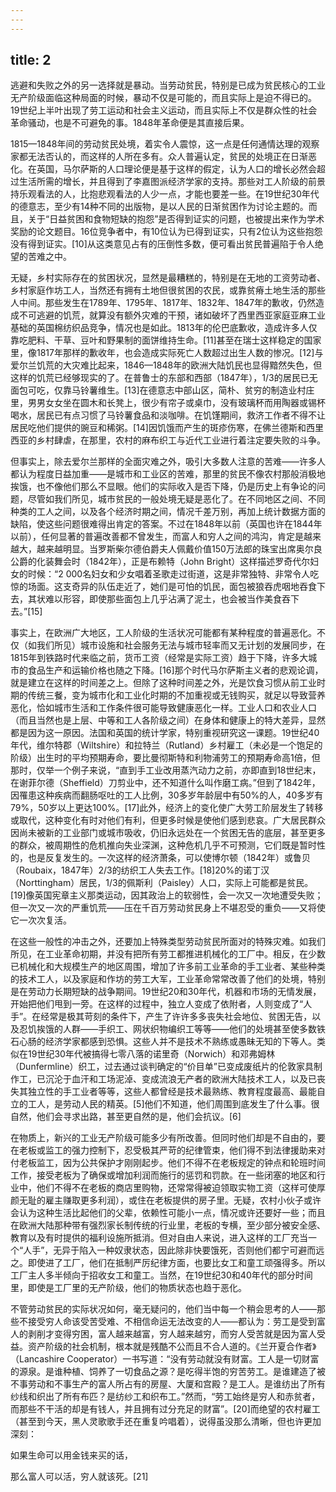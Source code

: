 ```yaml
---
---
---
```

title: 2
---




逃避和失败之外的另一选择就是暴动。当劳动贫民，特别是已成为贫民核心的工业无产阶级面临这种局面的时候，暴动不仅是可能的，而且实际上是迫不得已的。19世纪上半叶出现了劳工运动和社会主义运动，而且实际上不仅是群众性的社会革命骚动，也是不可避免的事。1848年革命便是其直接后果。

1815—1848年间的劳动贫民处境，着实令人震惊，这一点是任何通情达理的观察家都无法否认的，而这样的人所在多有。众人普遍认定，贫民的处境正在日渐恶化。在英国，马尔萨斯的人口理论便是基于这样的假定，认为人口的增长必然会超过生活所需的增长，并且得到了李嘉图派经济学家的支持。那些对工人阶级的前景持乐观看法的人，比抱悲观看法的人少一点，才能也要差一些。在19世纪30年代的德意志，至少有14种不同的出版物，是以人民的日渐贫困作为讨论主题的。而且，关于“日益贫困和食物短缺的抱怨”是否得到证实的问题，也被提出来作为学术奖励的论文题目。16位竞争者中，有10位认为已得到证实，只有2位认为这些抱怨没有得到证实。[10]从这类意见占有的压倒性多数，便可看出贫民普遍陷于令人绝望的苦难之中。

无疑，乡村实际存在的贫困状况，显然是最糟糕的，特别是在无地的工资劳动者、乡村家庭作坊工人，当然还有拥有土地但很贫困的农民，或靠贫瘠土地生活的那些人中间。那些发生在1789年、1795年、1817年、1832年、1847年的歉收，仍然造成不可逃避的饥荒，就算没有额外灾难的干预，诸如破坏了西里西亚家庭亚麻工业基础的英国棉纺织品竞争，情况也是如此。1813年的伦巴底歉收，造成许多人仅靠吃肥料、干草、豆叶和野果制的面饼维持生命。[11]甚至在瑞士这样稳定的国家里，像1817年那样的歉收年，也会造成实际死亡人数超过出生人数的惨况。[12]与爱尔兰饥荒的大灾难比起来，1846—1848年的欧洲大陆饥民也显得黯然失色，但这样的饥荒已经够现实的了。在普鲁士的东部和西部（1847年），1/3的居民已无面包可吃，仅靠马铃薯维生。[13]在德意志中部山区，简朴、贫穷的制造业村庄里，男男女女坐在圆木和长凳上，很少有帘子或桌巾，没有玻璃杯而用陶器或锡杯喝水，居民已有点习惯了马铃薯食品和淡咖啡。在饥馑期间，救济工作者不得不让居民吃他们提供的豌豆和稀粥。[14]因饥饿而产生的斑疹伤寒，在佛兰德斯和西里西亚的乡村肆虐，在那里，农村的麻布织工与近代工业进行着注定要失败的斗争。

但事实上，除去爱尔兰那样的全面灾难之外，吸引大多数人注意的苦难——许多人都认为程度日益加重——是城市和工业区的苦难，那里的贫民不像农村那般消极地挨饿，也不像他们那么不显眼。他们的实际收入是否下降，仍是历史上有争论的问题，尽管如我们所见，城市贫民的一般处境无疑是恶化了。在不同地区之间、不同种类的工人之间，以及各个经济时期之间，情况千差万别，再加上统计数据方面的缺陷，使这些问题很难得出肯定的答案。不过在1848年以前（英国也许在1844年以前），任何显著的普遍改善都不曾发生，而富人和穷人之间的鸿沟，肯定是越来越大，越来越明显。当罗斯柴尔德伯爵夫人佩戴价值150万法郎的珠宝出席奥尔良公爵的化装舞会时（1842年），正是布赖特（John Bright）这样描述罗奇代尔妇女的时候：“2 000名妇女和少女唱着圣歌走过街道，这是非常独特、非常令人吃惊的场面。这支奇异的队伍走近了，她们是可怕的饥民，面包被狼吞虎咽地吞食下去，其状难以形容，即使那些面包上几乎沾满了泥土，也会被当作美食吞下去。”[15]

事实上，在欧洲广大地区，工人阶级的生活状况可能都有某种程度的普遍恶化。不仅（如我们所见）城市设施和社会服务无法与城市轻率而又无计划的发展同步，在1815年到铁路时代来临之前，货币工资（经常是实际工资）趋于下降，许多大城市的食品生产和运输价格也随之下降。[16]那个时代马尔萨斯主义者的悲观论调，就是建立在这样的时间差之上。但除了这种时间差之外，光是饮食习惯从前工业时期的传统三餐，变为城市化和工业化时期的不加重视或无钱购买，就足以导致营养恶化，恰如城市生活和工作条件很可能导致健康恶化一样。工业人口和农业人口（而且当然也是上层、中等和工人各阶级之间）在身体和健康上的特大差异，显然都是因为这一原因。法国和英国的统计学家，特别重视研究这一课题。19世纪40年代，维尔特郡（Wiltshire）和拉特兰（Rutland）乡村雇工（未必是一个饱足的阶级）出生时的平均预期寿命，要比曼彻斯特和利物浦劳工的预期寿命高1倍，但那时，仅举一个例子来说，“直到手工业改用蒸汽动力之前，亦即直到18世纪末，在谢菲尔德（Sheffield）刀剪业中，还不知道什么叫作磨工病。”但到了1842年，因罹患这种疾病而翻肠呕吐的工人比例，30多岁年龄层中有50%的人，40多岁有79%，50岁以上更达100%。[17]此外，经济上的变化使广大劳工阶层发生了转移或取代，这种变化有时对他们有利，但更多时候是使他们感到悲哀。广大居民群众因尚未被新的工业部门或城市吸收，仍旧永远处在一个贫困无告的底层，甚至更多的群众，被周期性的危机推向失业深渊，这种危机几乎不可预测，它们既是暂时性的，也是反复发生的。一次这样的经济萧条，可以使博尔顿（1842年）或鲁贝（Roubaix，1847年）2/3的纺织工人失去工作。[18]20%的诺丁汉（Norttingham）居民，1/3的佩斯利（Paisley）人口，实际上可能都是贫民。[19]像英国宪章主义那类运动，因其政治上的软弱性，会一次又一次地遭受失败；但一次又一次的严重饥荒——压在千百万劳动贫民身上不堪忍受的重负——又将使它一次次复活。

在这些一般性的冲击之外，还要加上特殊类型劳动贫民所面对的特殊灾难。如我们所见，在工业革命初期，并没有把所有劳工都推进机械化的工厂中。相反，在少数已机械化和大规模生产的地区周围，增加了许多前工业革命的手工业者、某些种类的技术工人，以及家庭和作坊的劳工大军，工业革命常常改善了他们的处境，特别是在劳动力长期短缺的战争期间。19世纪20和30年代，机器和市场的无情发展，开始把他们甩到一旁。在这样的过程中，独立人变成了依附者，人则变成了“人手”。在经常是极其苛刻的条件下，产生了许许多多丧失社会地位、贫困无告，以及忍饥挨饿的人群——手织工、网状织物编织工等等——他们的处境甚至使多数铁石心肠的经济学家都感到恐惧。这些人并不是技术不熟练或愚昧无知的下等人。类似在19世纪30年代被搞得七零八落的诺里奇（Norwich）和邓弗姆林（Dunfermline）织工，过去通过谈判确定的“价目单”已变成废纸片的伦敦家具制作工，已沉沦于血汗和工场泥淖、变成流浪无产者的欧洲大陆技术工人，以及已丧失其独立性的手工业者等等，这些人都曾经是技术最熟练、教育程度最高、最能自立的工人，是劳动人民的精英。[5]他们不知道，他们周围到底发生了什么事。很自然，他们会寻求出路，甚至更自然的是，他们会抗议。[6]

在物质上，新兴的工业无产阶级可能多少有所改善。但同时他们却是不自由的，要在老板或监工的强力控制下，忍受极其严苛的纪律管束，他们得不到法律援助来对付老板监工，因为公共保护才刚刚起步。他们不得不在老板规定的钟点和轮班时间工作，接受老板为了确保或增加利润而施行的惩罚和罚款。在一些闭塞的地区和行业中，他们不得不在老板的商店里购物，还常常得被迫领取实物工资（这样可使厚颜无耻的雇主赚取更多利润），或住在老板提供的房子里。无疑，农村小伙子或许会认为这种生活比起他们的父辈，依赖性可能小一点，情况或许还要好一些；而且在欧洲大陆那种带有强烈家长制传统的行业里，老板的专横，至少部分被安全感、教育以及有时提供的福利设施所抵消。但对自由人来说，进入这样的工厂充当一个“人手”，无异于陷入一种奴隶状态，因此除非快要饿死，否则他们都宁可避而远之。即使进了工厂，他们在抵制严厉纪律方面，也要比女工和童工顽强得多。所以工厂主人多半倾向于招收女工和童工。当然，在19世纪30和40年代的部分时间里，即使是工厂里的无产阶级，他们的物质状态也趋于恶化。

不管劳动贫民的实际状况如何，毫无疑问的，他们当中每一个稍会思考的人——那些不接受穷人命该受苦受难、不相信命运无法改变的人——都认为：劳工是受到富人的剥削才变得穷困，富人越来越富，穷人越来越穷，而穷人受苦就是因为富人受益。资产阶级的社会机制，根本就是残酷不公而且不合人道的。《兰开夏合作者》（Lancashire Cooperator）一书写道：“没有劳动就没有财富。工人是一切财富的源泉。是谁种植、饲养了一切食品之源？是吃得半饱的穷苦劳工。是谁建造了被不事劳动和不事生产的富人所占有的房屋、大厦和宫殿？是工人。是谁纺出了所有纱线和织出了所有布匹？是纺纱工和织布工。”然而，“劳工始终是穷人和赤贫者，而那些不干活的却是有钱人，并且拥有过分充足的财富”。[20]而绝望的农村雇工（甚至到今天，黑人灵歌歌手还在重复吟唱着），说得虽没那么清晰，但也许更加深刻：


如果生命可以用金钱来买的话，

那么富人可以活，穷人就该死。[21]